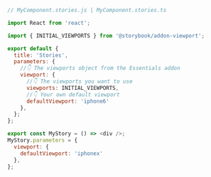 ```js
// MyComponent.stories.js | MyComponent.stories.ts

import React from 'react';

import { INITIAL_VIEWPORTS } from '@storybook/addon-viewport';

export default {
  title: 'Stories',
  parameters: {
    //👇 The viewports object from the Essentials addon
    viewport: {
      //👇 The viewports you want to use
      viewports: INITIAL_VIEWPORTS,
      //👇 Your own default viewport
      defaultViewport: 'iphone6'
    },
  };
};

export const MyStory = () => <div />;
MyStory.parameters = {
  viewport: {
    defaultViewport: 'iphonex'
  },
};
```